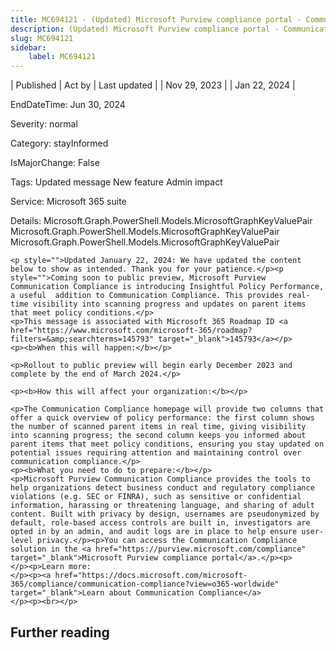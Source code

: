 ```yaml
---
title: MC694121 - (Updated) Microsoft Purview compliance portal - Communication Compliance Insightful Policy Performance - Public Preview
description: (Updated) Microsoft Purview compliance portal - Communication Compliance Insightful Policy Performance - Public Preview
slug: MC694121
sidebar:
    label: MC694121
---
```



| Published | Act by | Last updated |
| Nov 29, 2023 |  | Jan 22, 2024 |

EndDateTime: Jun 30, 2024

Severity: normal

Category: stayInformed

IsMajorChange: False

Tags: Updated message New feature Admin impact

Service: Microsoft 365 suite

Details: Microsoft.Graph.PowerShell.Models.MicrosoftGraphKeyValuePair Microsoft.Graph.PowerShell.Models.MicrosoftGraphKeyValuePair Microsoft.Graph.PowerShell.Models.MicrosoftGraphKeyValuePair

```
<p style="">Updated January 22, 2024: We have updated the content below to show as intended. Thank you for your patience.</p><p style="">Coming soon to public preview, Microsoft Purview Communication Compliance is introducing Insightful Policy Performance, a useful  addition to Communication Compliance. This provides real-time visibility into scanning progress and updates on parent items that meet policy conditions.</p>
<p>This message is associated with Microsoft 365 Roadmap ID <a href="https://www.microsoft.com/microsoft-365/roadmap?filters=&amp;searchterms=145793" target="_blank">145793</a></p>
<p><b>When this will happen:</b></p>

<p>Rollout to public preview will begin early December 2023 and complete by the end of March 2024.</p>

<p><b>How this will affect your organization:</b></p>

<p>The Communication Compliance homepage will provide two columns that offer a quick overview of policy performance: the first column shows the number of scanned parent items in real time, giving visibility into scanning progress; the second column keeps you informed about parent items that meet policy conditions, ensuring you stay updated on potential issues requiring attention and maintaining control over communication compliance.</p>
<p><b>What you need to do to prepare:</b></p>
<p>Microsoft Purview Communication Compliance provides the tools to help organizations detect business conduct and regulatory compliance violations (e.g. SEC or FINRA), such as sensitive or confidential information, harassing or threatening language, and sharing of adult content. Built with privacy by design, usernames are pseudonymized by default, role-based access controls are built in, investigators are opted in by an admin, and audit logs are in place to help ensure user-level privacy.</p><p>You can access the Communication Compliance solution in the <a href="https://purview.microsoft.com/compliance" target="_blank">Microsoft Purview compliance portal</a>.</p><p> 
</p><p>Learn more: 
</p><p><a href="https://docs.microsoft.com/microsoft-365/compliance/communication-compliance?view=o365-worldwide" target="_blank">Learn about Communication Compliance</a>  
</p><p><br></p>
```

## Further reading
